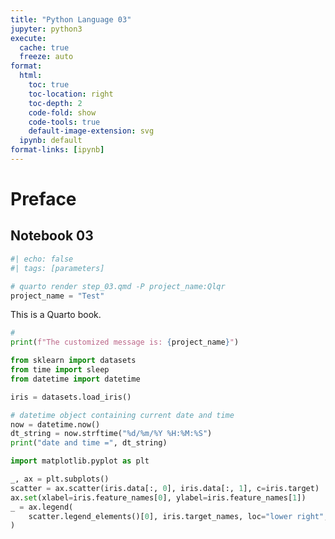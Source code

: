 ```yaml
---
title: "Python Language 03"
jupyter: python3
execute:
  cache: true
  freeze: auto
format:
  html:
    toc: true
    toc-location: right
    toc-depth: 2
    code-fold: show
    code-tools: true
    default-image-extension: svg
  ipynb: default
format-links: [ipynb]
---
```


# Preface {.unnumbered}

## Notebook 03

```python
#| echo: false
#| tags: [parameters]

# quarto render step_03.qmd -P project_name:Qlqr
project_name = "Test"

```

This is a Quarto book.
```python
#
print(f"The customized message is: {project_name}")

```

```python

from sklearn import datasets
from time import sleep
from datetime import datetime

iris = datasets.load_iris()

# datetime object containing current date and time
now = datetime.now()
dt_string = now.strftime("%d/%m/%Y %H:%M:%S")
print("date and time =", dt_string)

```

```python

import matplotlib.pyplot as plt

_, ax = plt.subplots()
scatter = ax.scatter(iris.data[:, 0], iris.data[:, 1], c=iris.target)
ax.set(xlabel=iris.feature_names[0], ylabel=iris.feature_names[1])
_ = ax.legend(
    scatter.legend_elements()[0], iris.target_names, loc="lower right", title="Classes"
)

```
